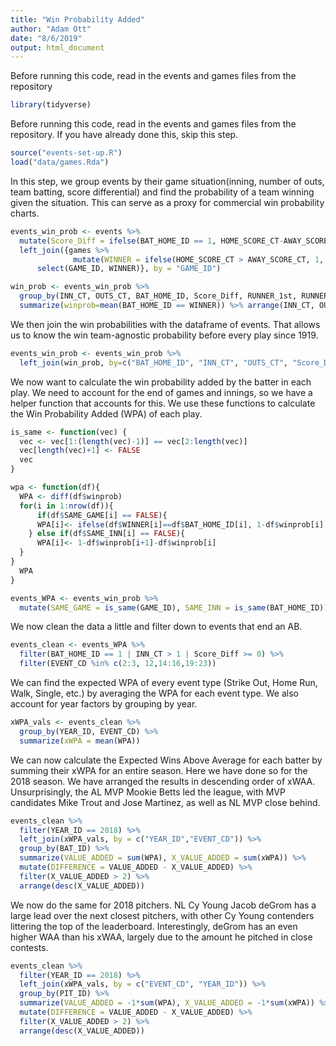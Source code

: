 ```yaml
---
title: "Win Probability Added"
author: "Adam Ott"
date: "8/6/2019"
output: html_document
---
```


Before running this code, read in the events and games files from the repository

```r
library(tidyverse)
```

Before running this code, read in the events and games files from the repository. If you have already done this, skip this step.

```r
source("events-set-up.R")
load("data/games.Rda")
```

In this step, we group events by their game situation(inning, number of outs, team batting, score differential) and find the probability of a team winning given the situation. This can serve as a proxy for commercial win probability charts.

```r
events_win_prob <- events %>% 
  mutate(Score_Diff = ifelse(BAT_HOME_ID == 1, HOME_SCORE_CT-AWAY_SCORE_CT, AWAY_SCORE_CT-HOME_SCORE_CT), RUNNER_1st = (BASE1_RUN_ID != ""), RUNNER_2nd = (BASE2_RUN_ID != ""), RUNNER_3rd = (BASE3_RUN_ID != "")) %>% 
  left_join({games %>% 
              mutate(WINNER = ifelse(HOME_SCORE_CT > AWAY_SCORE_CT, 1, 0)) %>% 
      select(GAME_ID, WINNER)}, by = "GAME_ID")

win_prob <- events_win_prob %>% 
  group_by(INN_CT, OUTS_CT, BAT_HOME_ID, Score_Diff, RUNNER_1st, RUNNER_2nd, RUNNER_3rd) %>% 
  summarize(winprob=mean(BAT_HOME_ID == WINNER)) %>% arrange(INN_CT, OUTS_CT, BAT_HOME_ID, Score_Diff, RUNNER_3rd, RUNNER_2nd, RUNNER_1st)
```

We then join the win probabilities with the dataframe of events. That allows us to know the win team-agnostic probability before every play since 1919.

```r
events_win_prob <- events_win_prob %>% 
  left_join(win_prob, by=c("BAT_HOME_ID", "INN_CT", "OUTS_CT", "Score_Diff", "RUNNER_3rd", "RUNNER_2nd", "RUNNER_1st"))
```

We now want to calculate the win probability added by the batter in each play. We need to account for the end of games and innings, so we have a helper function that accounts for this. We use these functions to calculate the Win Probability Added (WPA) of each play.

```r
is_same <- function(vec) {
  vec <- vec[1:(length(vec)-1)] == vec[2:length(vec)]
  vec[length(vec)+1] <- FALSE
  vec
}

wpa <- function(df){
  WPA <- diff(df$winprob)
  for(i in 1:nrow(df)){
      if(df$SAME_GAME[i] == FALSE){
      WPA[i]<- ifelse(df$WINNER[i]==df$BAT_HOME_ID[i], 1-df$winprob[i], -1*df$winprob[i])
    } else if(df$SAME_INN[i] == FALSE){
      WPA[i]<- 1-df$winprob[i+1]-df$winprob[i]
  }
}
  WPA
}

events_WPA <- events_win_prob %>% 
  mutate(SAME_GAME = is_same(GAME_ID), SAME_INN = is_same(BAT_HOME_ID)) %>% mutate(WPA = wpa(.))

```

We now clean the data a little and filter down to events that end an AB.

```r
events_clean <- events_WPA %>% 
  filter(BAT_HOME_ID == 1 | INN_CT > 1 | Score_Diff >= 0) %>% 
  filter(EVENT_CD %in% c(2:3, 12,14:16,19:23))
```

We can find the expected WPA of every event type (Strike Out, Home Run, Walk, Single, etc.) by averaging the WPA for each event type. We also account for year factors by grouping by year.

```r
xWPA_vals <- events_clean %>%
  group_by(YEAR_ID, EVENT_CD) %>% 
  summarize(xWPA = mean(WPA))
```

We can now calculate the Expected Wins Above Average for each batter by summing their xWPA for an entire season. Here we have done so for the 2018 season. We have arranged the results in descending order of xWAA. Unsurprisingly, the AL MVP Mookie Betts led the league, with MVP candidates Mike Trout and Jose Martinez, as well as NL MVP close behind.

```r
events_clean %>% 
  filter(YEAR_ID == 2018) %>% 
  left_join(xWPA_vals, by = c("YEAR_ID","EVENT_CD")) %>% 
  group_by(BAT_ID) %>% 
  summarize(VALUE_ADDED = sum(WPA), X_VALUE_ADDED = sum(xWPA)) %>% 
  mutate(DIFFERENCE = VALUE_ADDED - X_VALUE_ADDED) %>%
  filter(X_VALUE_ADDED > 2) %>% 
  arrange(desc(X_VALUE_ADDED))
```

We now do the same for 2018 pitchers. NL Cy Young Jacob deGrom has a large lead over the next closest pitchers, with other Cy Young contenders littering the top of the leaderboard. Interestingly, deGrom has an even higher WAA than his xWAA, largely due to the amount he pitched in close contests.

```r
events_clean %>% 
  filter(YEAR_ID == 2018) %>% 
  left_join(xWPA_vals, by = c("EVENT_CD", "YEAR_ID")) %>% 
  group_by(PIT_ID) %>% 
  summarize(VALUE_ADDED = -1*sum(WPA), X_VALUE_ADDED = -1*sum(xWPA)) %>% 
  mutate(DIFFERENCE = VALUE_ADDED - X_VALUE_ADDED) %>%
  filter(X_VALUE_ADDED > 2) %>% 
  arrange(desc(X_VALUE_ADDED))
```

